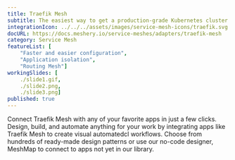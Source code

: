 ```yaml
---
title: Traefik Mesh
subtitle: The easiest way to get a production-grade Kubernetes cluster up and running
integrationIcon: ../../../assets/images/service-mesh-icons/traefik.svg
docURL: https://docs.meshery.io/service-meshes/adapters/traefik-mesh
category: Service Mesh
featureList: [
    "Faster and easier configuration",
    "Application isolation",
    "Routing Mesh"]
workingSlides: [
    ./slide1.gif,
    ./slide2.png,
    ./slide3.png]
published: true
---
```


<p>
    Connect Traefik Mesh with any of your favorite apps in just a few
    clicks. Design, build, and automate anything for your work by
    integrating apps like Traefik Mesh to create visual automatedcl
    workflows. Choose from hundreds of ready-made design patterns or use
    our no-code designer, MeshMap to connect to apps not yet in our
    library.
</p>
